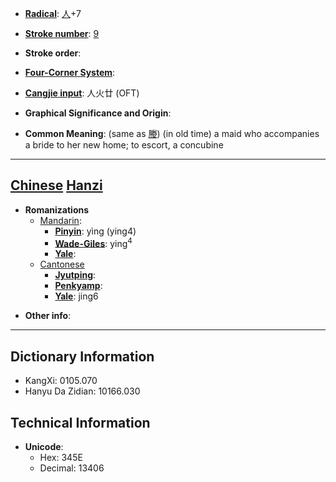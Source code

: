 * '''[[Wiktionary:Chinese radical index| Radical]]''': [[Wiktionary:Chinese radical index 人|人]]+7

* '''[[Wiktionary:Chinese total strokes index|Stroke number]]''': [[Wiktionary:Chinese total strokes index 9|9]]

* '''Stroke order''': 

* '''[[Wiktionary:Chinese four corner index|Four-Corner System]]''': 

* '''[[Wiktionary:Chinese Cangjie index|Cangjie input]]''': 人火廿 (OFT)

* '''Graphical Significance and Origin''': 

* '''Common Meaning''': (same as [[媵]]) (in old time) a maid who accompanies a bride to her new home; to escort, a concubine

----

== [[Chinese]] [[Hanzi]] ==

* '''Romanizations'''
** [[Mandarin]]:
*** '''[[Pinyin]]''': yìng (ying4)
*** '''[[Wade-Giles]]''': ying<sup>4</sup>
*** '''[[Yale]]''': 
**[[Cantonese]]
***'''[[Jyutping]]''':
***'''[[Penkyamp]]''': 
***'''[[Yale]]''': jing6

* '''Other info''': 

----

== Dictionary Information ==

* KangXi: 0105.070
* Hanyu Da Zidian: 10166.030

== Technical Information ==

* '''Unicode''':
** Hex: 345E
** Decimal: 13406
